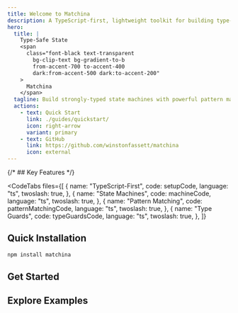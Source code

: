 ```yaml
---
title: Welcome to Matchina
description: A TypeScript-first, lightweight toolkit for building type-safe state machines with powerful pattern matching and async handling.
hero:
  title: |
    Type-Safe State
    <span
      class="font-black text-transparent
        bg-clip-text bg-gradient-to-b
        from-accent-700 to-accent-400
        dark:from-accent-500 dark:to-accent-200"
    >
      Matchina
    </span>
  tagline: Build strongly-typed state machines with powerful pattern matching
  actions:
    - text: Quick Start
      link: ./guides/quickstart/
      icon: right-arrow
      variant: primary
    - text: GitHub
      link: https://github.com/winstonfassett/matchina
      icon: external
---
```




{/* ## Key Features */}

<CodeTabs
  files={[
    {
      name: "TypeScript-First",
      code: setupCode,
      language: "ts",
      twoslash: true,
    },
    {
      name: "State Machines",
      code: machineCode,
      language: "ts",
      twoslash: true,
    },
    {
      name: "Pattern Matching",
      code: patternMatchingCode,
      language: "ts",
      twoslash: true,
    },
    {
      name: "Type Guards",
      code: typeGuardsCode,
      language: "ts",
      twoslash: true,
    },
  ]}
></CodeTabs>

## Quick Installation

```sh
npm install matchina
```

## Get Started

<CardGrid>
  <LinkCard
    title="📚 Quick Start Guide"
    href="/matchina/guides/guides/quickstart/"
    description="Get up and running with Matchina in minutes"
  />
  <LinkCard
    title="⚙️ State Machines Guide"
    href="/matchina/guides/guides/machines/"
    description="Learn how to build complex state machines with type safety"
  />
  <LinkCard
    title="⏳ Promise Machines Guide"
    href="/matchina/guides/guides/promises/"
    description="Manage async operations with type-safe promise machines"
  />
  <LinkCard
    title="🛡️ Type Guards Guide"
    href="/matchina/guides/guides/matchbox-typescript-inference/"
    description="Understand type-safe state handling with Matchina"
  />
  <LinkCard
    title="⚛️ React Integration Guide"
    href="/matchina/guides/guides/react/"
    description="Integrate state machines with React components"
  />
  <LinkCard    
    title="🧩 Matchbox Factories"
    href="/matchina/guides/guides/matchbox-factories/"
    description="Create type-safe tagged union factories with pattern matching"
  />

</CardGrid>

## Explore Examples

<CardGrid>
  <LinkCard
    title="🔄 Toggle"
    href="/matchina/guides/examples/toggle/"
    description="Simple on/off toggle state machine"
  />
  <LinkCard
    title="📡 Data Fetching"
    href="/matchina/guides/examples/fetcher-advanced/"
    description="Type-safe async data fetching"
  />
  <LinkCard
    title="🚦 Traffic Light"
    href="/matchina/guides/examples/traffic-light/"
    description="State machine with automatic transitions"
  />

</CardGrid>
